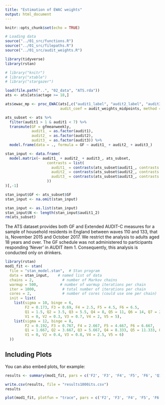 ```yaml
---
title: "Estimation of EWAC weights"
output: html_document
---
```


```r
knitr::opts_chunk$set(echo = TRUE)

# Loading data
source("../01_src/functions.R")
source("../01_src/filepaths.R")
source("../01_src/audit_weights.R")

library(tidyverse)
library(rstan)

# library("knitr")
# library("xtable")
# library("stargazer")

load(file.path("..", "02_data", "ATS.rda"))
ats <- ats[ats$actage >= 18,]

ats$ewac_mp <- proc_EWAC(ats[,c("audit1_label", "audit2_label", "audit3_label")],
                         audit_coef = audit_weights_midpoints, method = "qfv")

ats_subset <- ats %>% 
  filter(audit1 > 1 & audit1 < 7) %>% 
  transmute(GF = gfmeanweekly,
            audit1_ = as.factor(audit1),
            audit2_ = as.factor(audit2),
            audit3_ = as.factor(audit3)) %>% 
  model.frame(data = ., formula = GF ~ audit1_ + audit2_ + audit3_)

stan_input <- data.frame(
  model.matrix(~ audit1_ + audit2_ + audit3_, ats_subset, 
                   contrasts = list(
                     audit1_ = contrasts(ats_subset$audit1_, contrasts = F),
                     audit2_ = contrasts(ats_subset$audit2_, contrasts = F),
                     audit3_ = contrasts(ats_subset$audit3_, contrasts = F)
                   ))
)[,-1]

stan_input$GF <- ats_subset$GF
stan_input <- na.omit(stan_input)

stan_input <- as.list(stan_input)
stan_input$N <- length(stan_input$audit1_2)
rm(ats_subset)
```

The ATS dataset provides both GF and Extended AUDIT-C measures for a sample of household residents in England between waves 110 and 133, that is, November 2015 and October 2017. We restrict the analysis to adults aged 18 years and over. The GF schedule was not administered to participants responding 'Never' in AUDIT item 1. Consequently, this analysis is conducted only on drinkers.


```r
library(rstan)
mod1_fit <- stan(
  file = "stan_model.stan",  # Stan program
  data = stan_input,    # named list of data
  chains = 2,             # number of Markov chains
  warmup = 500,          # number of warmup iterations per chain
  iter = 1000,            # total number of iterations per chain
  cores = 2,              # number of cores (could use one per chain)
  init = list(
    list(sigma = 10, binge = 6, 
         F2 = 0.173, F3 = 0.69, F4 = 2.5, F5 = 4.5, F6 = 6.5, 
         Q1 = 1.5, Q2 = 3.5, Q3 = 5.5, Q4 = 8, Q5 = 11, Q6 = 14, Q7 = 20, 
         V1 = 0, V2 = 0.3, V3 = 0.7, V4 = 2, V5 = 5),
    list(sigma = 12, binge = 8, 
         F2 = 0.192, F3 = 0.767, F4 = 2.667, F5 = 4.667, F6 = 6.667, 
         Q1 = 1.667, Q2 = 3.667, Q3 = 5.667, Q4 = 8.333, Q5 = 11.333, Q6 = 14.333, Q7 = 21, 
         V1 = 0, V2 = 0.4, V3 = 0.8, V4 = 2.5, V5 = 6)
  ))

```

## Including Plots

You can also embed plots, for example:

```r
results <- summary(mod1_fit, pars = c('F2', 'F3', 'F4', 'F5', 'F6', 'Q1', 'Q2', 'Q3', 'Q4', 'Q5', 'Q6', 'Q7', 'V1', 'V2', 'V3', 'V4'))$summary

write.csv(results, file = "results1000its.csv")
results
```

```r
plot(mod1_fit, plotfun = "trace", pars = c('F2', 'F3', 'F4', 'F5', 'F6', 'Q1', 'Q2', 'Q3', 'Q4', 'Q5', 'Q6', 'Q7', 'V1', 'V2', 'V3', 'V4'))
```
 
